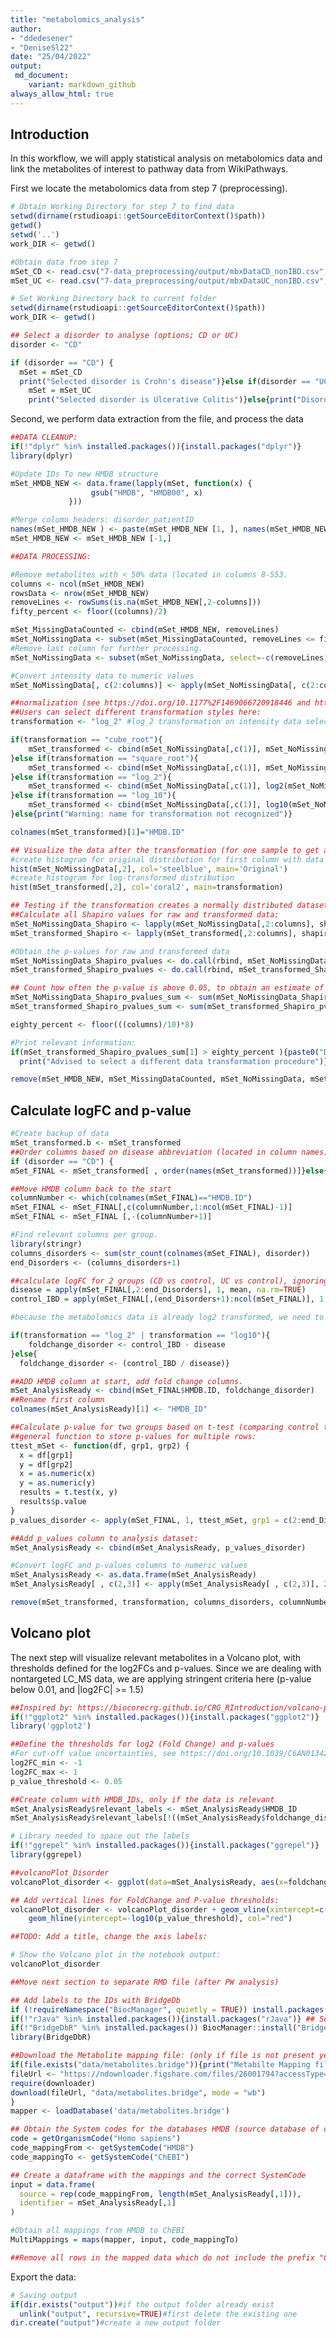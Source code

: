 ```yaml
---
title: "metabolomics_analysis"
author: 
- "ddedesener"
- "DeniseSl22"
date: "25/04/2022"
output:
 md_document:
    variant: markdown_github
always_allow_html: true
---
```


## Introduction
In this workflow, we will apply statistical analysis on metabolomics data and link the metabolites of interest to pathway data from WikiPathways.

First we locate the metabolomics data from step 7 (preprocessing).
```r
# Obtain Working Directory for step 7 to find data
setwd(dirname(rstudioapi::getSourceEditorContext()$path))
getwd()
setwd('..')
work_DIR <- getwd()

#Obtain data from step 7
mSet_CD <- read.csv("7-data_preprocessing/output/mbxDataCD_nonIBD.csv", na.strings=c("", "NA"))
mSet_UC <- read.csv("7-data_preprocessing/output/mbxDataUC_nonIBD.csv", na.strings=c("", "NA"))

# Set Working Directory back to current folder
setwd(dirname(rstudioapi::getSourceEditorContext()$path))
work_DIR <- getwd()

## Select a disorder to analyse (options; CD or UC)
disorder <- "CD"

if (disorder == "CD") {
  mSet = mSet_CD 
  print("Selected disorder is Crohn's disease")}else if(disorder == "UC"){ 
    mSet = mSet_UC
    print("Selected disorder is Ulcerative Colitis")}else{print("Disorder not Recognised")}
```

Second, we perform data extraction from the file, and process the data
```r
##DATA CLEANUP:
if(!"dplyr" %in% installed.packages()){install.packages("dplyr")}
library(dplyr)

#Update IDs To new HMDB structure
mSet_HMDB_NEW <- data.frame(lapply(mSet, function(x) {
                  gsub("HMDB", "HMDB00", x)
             }))

#Merge column headers: disorder_patientID
names(mSet_HMDB_NEW ) <- paste(mSet_HMDB_NEW [1, ], names(mSet_HMDB_NEW ), sep = "_")
mSet_HMDB_NEW <- mSet_HMDB_NEW [-1,]

##DATA PROCESSING:

#Remove metabolites with < 50% data (located in columns 8-553.
columns <- ncol(mSet_HMDB_NEW)
rowsData <- nrow(mSet_HMDB_NEW)
removeLines <- rowSums(is.na(mSet_HMDB_NEW[,2-columns]))
fifty_percent <- floor((columns)/2)

mSet_MissingDataCounted <- cbind(mSet_HMDB_NEW, removeLines)
mSet_NoMissingData <- subset(mSet_MissingDataCounted, removeLines <= fifty_percent)
#Remove last column for further processing.
mSet_NoMissingData <- subset(mSet_NoMissingData, select=-c(removeLines))

#Convert intensity data to numeric values                         
mSet_NoMissingData[, c(2:columns)] <- apply(mSet_NoMissingData[, c(2:columns)], 2, function(x) as.numeric(as.character(x)))

##normalization (see https://doi.org/10.1177%2F1469066720918446 and https://www.statology.org/transform-data-in-r/)
##Users can select different transformation styles here:
transformation <- "log_2" #log_2 transformation on intensity data selected for IBD dataset, options are: cube_root, square_root, log_2, log_10

if(transformation == "cube_root"){
    mSet_transformed <- cbind(mSet_NoMissingData[,c(1)], mSet_NoMissingData[,2:columns]^(1/3))
}else if(transformation == "square_root"){
    mSet_transformed <- cbind(mSet_NoMissingData[,c(1)], mSet_NoMissingData[,2:columns]^(1/2))
}else if(transformation == "log_2"){
    mSet_transformed <- cbind(mSet_NoMissingData[,c(1)], log2(mSet_NoMissingData[,2:columns]))
}else if(transformation == "log_10"){
    mSet_transformed <- cbind(mSet_NoMissingData[,c(1)], log10(mSet_NoMissingData[,2:columns]))
}else{print("Warning: name for transformation not recognized")}

colnames(mSet_transformed)[1]="HMDB.ID"

## Visualize the data after the transformation (for one sample to get an idea of suitability of transformation:
#create histogram for original distribution for first column with data
hist(mSet_NoMissingData[,2], col='steelblue', main='Original')
#create histogram for log-transformed distribution 
hist(mSet_transformed[,2], col='coral2', main=transformation)

## Testing if the transformation creates a normally distributed dataset (alpha >= 0.05)
##Calculate all Shapiro values for raw and transformed data:
mSet_NoMissingData_Shapiro <- lapply(mSet_NoMissingData[,2:columns], shapiro.test)
mSet_transformed_Shapiro <- lapply(mSet_transformed[,2:columns], shapiro.test)

#Obtain the p-values for raw and transformed data
mSet_NoMissingData_Shapiro_pvalues <- do.call(rbind, mSet_NoMissingData_Shapiro)
mSet_transformed_Shapiro_pvalues <- do.call(rbind, mSet_transformed_Shapiro)

## Count how often the p-value is above 0.05, to obtain an estimate of achieved normality due to transformation
mSet_NoMissingData_Shapiro_pvalues_sum <- sum(mSet_NoMissingData_Shapiro_pvalues[,2] >= 0.05, na.rm=TRUE)
mSet_transformed_Shapiro_pvalues_sum <- sum(mSet_transformed_Shapiro_pvalues[,2] >= 0.05, na.rm=TRUE)

eighty_percent <- floor(((columns)/10)*8)

#Print relevant information:
if(mSet_transformed_Shapiro_pvalues_sum[1] > eighty_percent ){paste0("Data after ", transformation ," transformation seems to follow a normal distribution for more then 80% of your data")} else{
  print("Advised to select a different data transformation procedure")}

remove(mSet_HMDB_NEW, mSet_MissingDataCounted, mSet_NoMissingData, mSet_NoMissingData_Shapiro, mSet_NoMissingData_Shapiro_pvalues, mSet_transformed_Shapiro, mSet_transformed_Shapiro_pvalues, eighty_percent, fifty_percent, mSet_NoMissingData_Shapiro_pvalues_sum, mSet_transformed_Shapiro_pvalues_sum, removeLines, columns, rowsData)
```

## Calculate logFC and p-value
```r
#Create backup of data
mSet_transformed.b <- mSet_transformed
##Order columns based on disease abbreviation (located in column names); adding the control group nonIBD as last columns:
if (disorder == "CD") {
mSet_FINAL <- mSet_transformed[ , order(names(mSet_transformed))]}else{mSet_FINAL <- mSet_transformed[ , order(names(mSet_transformed), decreasing=TRUE)]}

##Move HMDB column back to the start
columnNumber <- which(colnames(mSet_FINAL)=="HMDB.ID")
mSet_FINAL <- mSet_FINAL[,c(columnNumber,1:ncol(mSet_FINAL)-1)]
mSet_FINAL <- mSet_FINAL [,-(columnNumber+1)]

#Find relevant columns per group.
library(stringr)
columns_disorders <- sum(str_count(colnames(mSet_FINAL), disorder))
end_Disorders <- (columns_disorders+1)

##calculate logFC for 2 groups (CD vs control, UC vs control), ignoring missing values (NAs) when calculating the mean.  
disease = apply(mSet_FINAL[,2:end_Disorders], 1, mean, na.rm=TRUE)
control_IBD = apply(mSet_FINAL[,(end_Disorders+1):ncol(mSet_FINAL)], 1, mean, na.rm=TRUE)

#because the metabolomics data is already log2 transformed, we need to take the difference between the means (iso dividing the means over one another), since log2 Fold Change or log2 Ratio == log2(control / condition). Note: if the transformation step applied is cube_root or square_root, one needs to divide control over disease for this step!

if(transformation == "log_2" | transformation == "log10"){
    foldchange_disorder <- control_IBD - disease
}else{
  foldchange_disorder <- (control_IBD / disease)}

##ADD HMDB column at start, add fold change columns.
mSet_AnalysisReady <- cbind(mSet_FINAL$HMDB.ID, foldchange_disorder)
##Rename first column
colnames(mSet_AnalysisReady)[1] <- "HMDB_ID"

##Calculate p-value for two groups based on t-test (comparing control to disease).
##general function to store p-values for multiple rows:
ttest_mSet <- function(df, grp1, grp2) {
  x = df[grp1]
  y = df[grp2]
  x = as.numeric(x)
  y = as.numeric(y)  
  results = t.test(x, y)
  results$p.value
}
p_values_disorder <- apply(mSet_FINAL, 1, ttest_mSet, grp1 = c(2:end_Disorders), grp2 = c((end_Disorders+1):ncol(mSet_FINAL)))

##Add p_values column to analysis dataset:
mSet_AnalysisReady <- cbind(mSet_AnalysisReady, p_values_disorder)

#Convert logFC and p-values columns to numeric values            
mSet_AnalysisReady <- as.data.frame(mSet_AnalysisReady)
mSet_AnalysisReady[ , c(2,3)] <- apply(mSet_AnalysisReady[ , c(2,3)], 2, function(x) as.numeric(as.character(x)))

remove(mSet_transformed, transformation, columns_disorders, columnNumber, end_Disorders, foldchange_disorder, p_values_disorder, control_IBD, disease, ttest_mSet, mSet_FINAL)
```


## Volcano plot
The next step will visualize relevant metabolites in a Volcano plot, with thresholds defined for the log2FCs and p-values.
Since we are dealing with nontargeted LC_MS data, we are applying stringent criteria here (p-value below 0.01, and |log2FC| >= 1.5)

```r
##Inspired by: https://biocorecrg.github.io/CRG_RIntroduction/volcano-plots.html
if(!"ggplot2" %in% installed.packages()){install.packages("ggplot2")}
library('ggplot2')

##Define the thresholds for log2 (Fold Change) and p-values
#For cut-off value uncertainties, see https://doi.org/10.1039/C6AN01342B .
log2FC_min <- -1
log2FC_max <- 1
p_value_threshold <- 0.05

##Create column with HMDB_IDs, only if the data is relevant
mSet_AnalysisReady$relevant_labels <- mSet_AnalysisReady$HMDB_ID
mSet_AnalysisReady$relevant_labels[!((mSet_AnalysisReady$foldchange_disorder <= log2FC_min | mSet_AnalysisReady$foldchange_disorder >= log2FC_max) &  mSet_AnalysisReady$p_values_disorder <= p_value_threshold)] <- NA

# Library needed to space out the labels
if(!"ggrepel" %in% installed.packages()){install.packages("ggrepel")}
library(ggrepel)

##volcanoPlot_Disorder 
volcanoPlot_disorder <- ggplot(data=mSet_AnalysisReady, aes(x=foldchange_disorder, y=-log10(p_values_disorder), label=relevant_labels)) + geom_point() + theme_minimal() + geom_text_repel()

## Add vertical lines for FoldChange and P-value thresholds:
volcanoPlot_disorder <- volcanoPlot_disorder + geom_vline(xintercept=c(log2FC_min, log2FC_max), col="blue") +
    geom_hline(yintercept=-log10(p_value_threshold), col="red")

##TODO: Add a title, change the axis labels:

# Show the Volcano plot in the notebook output:
volcanoPlot_disorder

##Move next section to separate RMD file (after PW analysis)

## Add labels to the IDs with BridgeDb
if (!requireNamespace("BiocManager", quietly = TRUE)) install.packages("BiocManager")
if(!"rJava" %in% installed.packages()){install.packages("rJava")} ## See https://www.r-bloggers.com/2018/02/installing-rjava-on-ubuntu/ if you have issues with this package on Ubuntu.
if(!"BridgeDbR" %in% installed.packages()) BiocManager::install("BridgeDbR")
library(BridgeDbR)

##Download the Metabolite mapping file: (only if file is not present yet TODO)
if(file.exists("data/metabolites.bridge")){print("Metabilte Mapping file already downloaded")}else{
fileUrl <- "https://ndownloader.figshare.com/files/26001794?accessType=DOWNLOAD"
require(downloader)
download(fileUrl, "data/metabolites.bridge", mode = "wb")
}
mapper <- loadDatabase('data/metabolites.bridge')

## Obtain the System codes for the databases HMDB (source database of dataset) and ChEBI (intended output database)
code = getOrganismCode("Homo sapiens")
code_mappingFrom <- getSystemCode("HMDB")
code_mappingTo <- getSystemCode("ChEBI")

## Create a dataframe with the mappings and the correct SystemCode
input = data.frame(
  source = rep(code_mappingFrom, length(mSet_AnalysisReady[,1])),
  identifier = mSet_AnalysisReady[,1]
)

#Obtain all mappings from HMDB to ChEBI
MultiMappings = maps(mapper, input, code_mappingTo)

##Remove all rows in the mapped data which do not include the prefix "CHEBI:"

```
Export the data:
```r
# Saving output
if(dir.exists("output"))#if the output folder already exist
  unlink("output", recursive=TRUE)#first delete the existing one
dir.create("output")#create a new output folder
```

